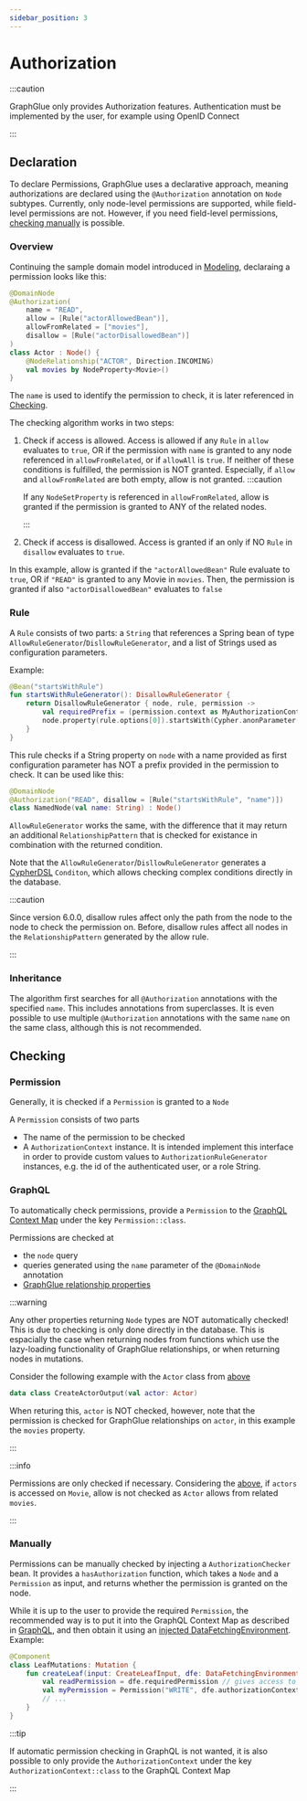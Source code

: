 ```yaml
---
sidebar_position: 3
---
```


# Authorization

:::caution

GraphGlue only provides Authorization features. Authentication must be implemented by the user, for example using OpenID Connect

:::

## Declaration

To declare Permissions, GraphGlue uses a declarative approach, meaning authorizations are declared using the `@Authorization` annotation on `Node` subtypes.
Currently, only node-level permissions are supported, while field-level permissions are not.
However, if you need field-level permissions, [checking manually](#manually) is possible.

### Overview

Continuing the sample domain model introduced in [Modeling](./modeling#overview), declaraing a permission looks like this:
```kotlin
@DomainNode
@Authorization(
    name = "READ",
    allow = [Rule("actorAllowedBean")],
    allowFromRelated = ["movies"],
    disallow = [Rule("actorDisallowedBean")]
)
class Actor : Node() {
    @NodeRelationship("ACTOR", Direction.INCOMING)
    val movies by NodeProperty<Movie>()
}
```

The `name` is used to identify the permission to check, it is later referenced in [Checking](#checking).

The checking algorithm works in two steps:
1. Check if access is allowed. Access is allowed if any `Rule` in `allow` evaluates to `true`, OR if the permission with `name` is granted to any node referenced in `allowFromRelated`, or if `allowAll` is `true`.
   If neither of these conditions is fulfilled, the permission is NOT granted.
   Especially, if `allow` and `allowFromRelated` are both empty, allow is not granted.
   :::caution

    If any `NodeSetProperty` is referenced in `allowFromRelated`, allow is granted if the permission is granted to ANY of the related nodes.

   :::
1. Check if access is disallowed. Access is granted if an only if NO `Rule` in `disallow` evaluates to `true`.

In this example, allow is granted if the `"actorAllowedBean"` Rule evaluate to `true`, OR if `"READ"` is granted to any Movie in `movies`.
Then, the permission is granted if also `"actorDisallowedBean"` evaluates to `false`

### Rule

A `Rule` consists of two parts: a `String` that references a Spring bean of type `AllowRuleGenerator`/`DisllowRuleGenerator`, and a list of Strings used as configuration parameters.

Example:
```kotlin
@Bean("startsWithRule")
fun startsWithRuleGenerator(): DisallowRuleGenerator {
    return DisallowRuleGenerator { node, rule, permission ->
        val requiredPrefix = (permission.context as MyAuthorizationContext).prefix
        node.property(rule.options[0]).startsWith(Cypher.anonParameter(requiredPrefix))
    }
}
```
This rule checks if a String property on `node` with a name provided as first configuration parameter has NOT a prefix provided in the permission to check.
It can be used like this:
```kotlin
@DomainNode
@Authorization("READ", disallow = [Rule("startsWithRule", "name")])
class NamedNode(val name: String) : Node()
```

`AllowRuleGenerator` works the same, with the difference that it may return an additional `RelationshipPattern` that is checked for existance in combination with the returned condition.

Note that the `AllowRuleGenerator`/`DisllowRuleGenerator` generates a [CypherDSL](https://neo4j-contrib.github.io/cypher-dsl/current/) `Conditon`, which allows checking complex conditions directly in the database.

:::caution

Since version 6.0.0, disallow rules affect only the path from the node to the node to check the permission on.
Before, disallow rules affect all nodes in the `RelationshipPattern` generated by the allow rule.

:::

### Inheritance

The algorithm first searches for all `@Authorization` annotations with the specified `name`.
This includes annotations from superclasses.
It is even possible to use multiple `@Authorization` annotations with the same `name` on the same class, although this is not recommended.

## Checking

### Permission

Generally, it is checked if a `Permission` is granted to a `Node`

A `Permission` consists of two parts
- The name of the permission to be checked
- A `AuthorizationContext` instance. It is intended implement this interface in order to provide custom values to `AuthorizationRuleGenerator` instances, e.g. the id of the authenticated user, or a role String.

### GraphQL

To automatically check permissions, provide a `Permission` to the [GraphQL Context Map](https://opensource.expediagroup.com/graphql-kotlin/docs/server/spring-server/spring-graphql-context) under the key `Permission::class`.

Permissions are checked at
- the `node` query
- queries generated using the `name` parameter of the `@DomainNode` annotation
- [GraphGlue relationship properties](./modeling#graphglue-relationships)

:::warning

Any other properties returning `Node` types are NOT automatically checked!
This is due to checking is only done directly in the database.
This is espacially the case when returning nodes from functions which use the lazy-loading functionality of GraphGlue relationships, or when returning nodes in mutations.

Consider the following example with the `Actor` class from [above](#overview)
```kotlin
data class CreateActorOutput(val actor: Actor)
```
When returing this, `actor` is NOT checked, however, note that the permission is checked for GraphGlue relationships on `actor`, in this example the `movies` property.

:::

:::info

Permissions are only checked if necessary. 
Considering the [above](#overview), if `actors` is accessed on `Movie`, allow is not checked as `Actor` allows from related `movies`.

:::

### Manually

Permissions can be manually checked by injecting a `AuthorizationChecker` bean.
It provides a `hasAuthorization` function, which takes a `Node` and a `Permission` as input, and returns whether the permission is granted on the node.

While it is up to the user to provide the required `Permission`, the recommended way is to put it into the GraphQL Context Map as described in [GraphQL](#graphql), and then obtain it using an [injected DataFetchingEnvironment](https://opensource.expediagroup.com/graphql-kotlin/docs/schema-generator/execution/data-fetching-environment/).  
Example:
```kotlin
@Component
class LeafMutations: Mutation {
    fun createLeaf(input: CreateLeafInput, dfe: DataFetchingEnvironment): CreateLeafOutput {
        val readPermission = dfe.requiredPermission // gives access to the permission under the key Permission::class
        val myPermission = Permission("WRITE", dfe.authorizationContext) // AuthorizationContext from the Permission
        // ...
    }
}
```

:::tip

If automatic permission checking in GraphQL is not wanted, it is also possible to only provide the `AuthorizationContext` under the key `AuthorizationContext::class` to the GraphQL Context Map

:::